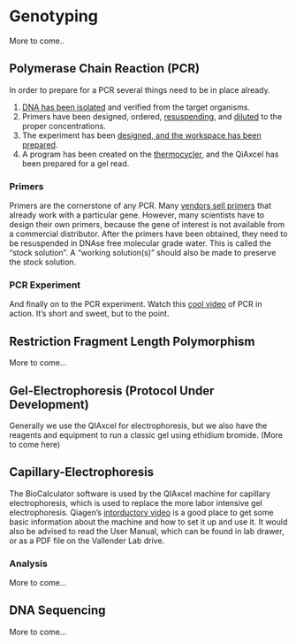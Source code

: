# Genotyping 

More to come..

## Polymerase Chain Reaction (PCR) {#pcr_protocol}
In order to prepare for a PCR several things need to be in place already.

1. [DNA has been isolated](#dna_isolation) and verified from the target organisms.
2. Primers have been designed, ordered, [resuspending](#stock_solution), and [diluted](#working_solution) to the proper concentrations.
3. The experiment has been [designed, and the workspace has been prepared](#noteworthy_techniques).
4. A program has been created on the [thermocycler](#thermocycler), and the QiAxcel has been prepared for a gel read.

### Primers

Primers are the cornerstone of any PCR.  Many [vendors sell primers](#ordering) that already work with a particular gene.  However, many scientists have to design their own primers, because the gene of interest is not available from a commercial distributor.  After the primers have been obtained, they need to be resuspended in DNAse free molecular grade water.  This is called the "stock solution".  A "working solution(s)" should also be made to preserve the stock solution.

### PCR Experiment {#pcr_experiment}

And finally on to the PCR experiment.  Watch this [cool video](https://www.youtube.com/watch?v=2KoLnIwoZKU) of PCR in action.  It's short and sweet, but to the point.

## Restriction Fragment Length Polymorphism {#restriction_enzyme}

More to come...

## Gel-Electrophoresis (Protocol Under Development)

Generally we use the QIAxcel for electrophoresis, but we also have the reagents and equipment to run a classic gel using ethidium bromide.  (More to come here)

## Capillary-Electrophoresis

The BioCalculator software is used by the QIAxcel machine for capillary electrophoresis, which is used to replace the more labor intensive gel electrophoresis.  Qiagen's [intorductory video](https://www.qiagen.com/us/resources/e-learning/videos/qiaxcel-advanced/?akamai-feo=off) is a good place to get some basic information about the machine and how to set it up and use it.  It would also be advised to read the User Manual, which can be found in lab drawer, or as a PDF file on the Vallender Lab drive.
  
### Analysis

More to come...

## DNA Sequencing {#dna_sequencing}

More to come...
